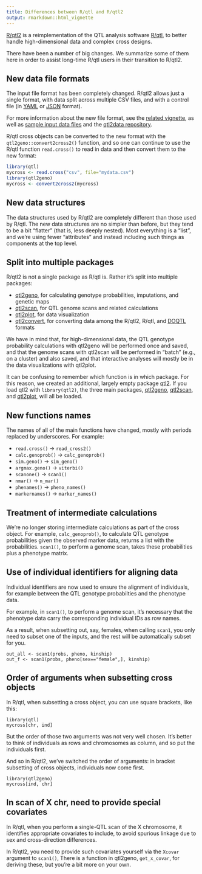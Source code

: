 ```yaml
---
title: Differences between R/qtl and R/qtl2
output: rmarkdown::html_vignette
---
```



[R/qtl2](http://kbroman.org/qtl2) is a
reimplementation of the QTL analysis software
[R/qtl](https://rqtl.org), to better handle high-dimensional data
and complex cross designs.

There have been a number of big changes. We summarize some of them
here in order to assist long-time R/qtl users in their transition to
R/qtl2.

## New data file formats

The input file format has been completely changed. R/qtl2 allows just
a single format, with data split across multiple CSV files, and with
a control file (in [YAML](http://www.yaml.org) or
[JSON](http://www.json.org) format).

For more information about the new file format, see the
[related vignette](http://kbroman.org/qtl2/assets/vignettes/input_files.html),
as well as
[sample input data files](http://kbroman.org/qtl2/pages/sampledata.html)
and the [qtl2data repository](https://github.com/rqtl/qtl2data).

R/qtl cross objects can be converted to the new format with the
`qtl2geno::convert2cross2()` function, and so one can continue to use
the R/qtl function `read.cross()` to read in data and then convert
them to the new format:

```r
library(qtl)
mycross <- read.cross("csv", file="mydata.csv")
library(qtl2geno)
mycross <- convert2cross2(mycross)
```

## New data structures

The data structures used by R/qtl2 are completely different than those
used by R/qtl. The new data structures are no simpler than before, but
they tend to be a bit "flatter" (that is, less deeply nested).
Most everything is a "list", and we're using fewer "attributes" and
instead including such things as components at the top level.

## Split into multiple packages

R/qtl2 is not a single package as R/qtl is. Rather it's split into
multiple packages:

- [qtl2geno](https://github.com/rqtl/qtl2geno), for calculating
  genotype probabilities, imputations, and genetic maps
- [qtl2scan](https://github.com/rqtl/qtl2scan), for QTL genome scans and
  related calculations
- [qtl2plot](https://github.com/rqtl/qtl2plot), for data visualization
- [qtl2convert](https://github.com/rqtl/qtl2convert), for converting
  data among the R/qtl2, R/qtl, and
  [DOQTL](https://www.bioconductor.org/packages/release/bioc/html/DOQTL.html) formats

We have in mind that, for high-dimensional data, the QTL genotype
probability calculations with qtl2geno will be performed once and
saved, and that the genome scans with qtl2scan will be performed in
"batch" (e.g., on a cluster) and also saved, and that interactive
analyses will mostly be in the data visualizations with qtl2plot.

It can be confusing to remember which function is in which package.
For this reason, we created an additional, largely empty
package [qtl2](https://github.com/rqtl/qtl2). If you load qtl2 with
`library(qtl2)`, the three main packages,
[qtl2geno](https://github.com/rqtl/qtl2geno),
[qtl2scan](https://github.com/rqtl/qtl2scan), and
[qtl2plot](https://github.com/rqtl/qtl2plot), will all be loaded.


## New functions names

The names of all of the main functions have changed, mostly with
periods replaced by underscores. For example:

- `read.cross()` → `read_cross2()`
- `calc.genoprob()` → `calc_genoprob()`
- `sim.geno()` → `sim_geno()`
- `argmax.geno()` → `viterbi()`
- `scanone()` → `scan1()`
- `nmar()` → `n_mar()`
- `phenames()` → `pheno_names()`
- `markernames()` → `marker_names()`


## Treatment of intermediate calculations

We're no longer storing intermediate calculations
as part of the cross object. For example, `calc_genoprob()`, to
calculate QTL genotype probabilities given the observed
marker data, returns a list with the probabilities.
`scan1()`, to perform a genome scan, takes these
probabilities plus a phenotype matrix.

## Use of individual identifiers for aligning data

Individual identifiers are now used to ensure the alignment of
individuals, for example between the QTL genotype probabilties and the
phenotype data.

For example, in `scan1()`, to perform a genome scan, it's necessary
that the phenotype data carry the corresponding individual IDs as row
names.

As a result, when subsetting out, say, females, when calling `scan1`, you
only need to subset one of the inputs, and the rest will be
automatically subset for you.

```
out_all <- scan1(probs, pheno, kinship)
out_f <- scan1(probs, pheno[sex=="female",], kinship)
```

## Order of arguments when subsetting cross objects

In R/qtl, when subsetting a cross object, you can use square brackets,
like this:

```
library(qtl)
mycross[chr, ind]
```

But the order of those two arguments was not very well chosen. It's
better to think of individuals as rows and chromosomes as column, and
so put the individuals first.

And so in R/qtl2, we've switched the order of arguments:
in bracket subsetting of cross objects, individuals now come first.

```
library(qtl2geno)
mycross[ind, chr]
```

## In scan of X chr, need to provide special covariates

In R/qtl, when you perform a single-QTL scan of the X chromosome, it
identifies appropriate covariates to include, to avoid spurious
linkage due to sex  and cross-direction differences.

In R/qtl2, you need to provide such covariates yourself via the
`Xcovar` argument to `scan1()`, There is a function in qtl2geno,
`get_x_covar`, for deriving these, but you're a bit more on your own.
